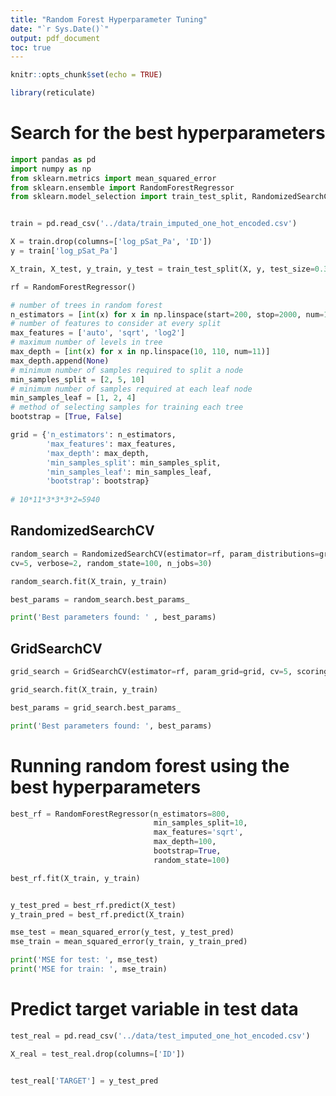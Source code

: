 ```yaml
---
title: "Random Forest Hyperparameter Tuning"
date: "`r Sys.Date()`"
output: pdf_document
toc: true
---
```


```r
knitr::opts_chunk$set(echo = TRUE)

library(reticulate)

```

# Search for the best hyperparameters

```python
import pandas as pd
import numpy as np
from sklearn.metrics import mean_squared_error
from sklearn.ensemble import RandomForestRegressor
from sklearn.model_selection import train_test_split, RandomizedSearchCV


train = pd.read_csv('../data/train_imputed_one_hot_encoded.csv')

X = train.drop(columns=['log_pSat_Pa', 'ID'])
y = train['log_pSat_Pa']

X_train, X_test, y_train, y_test = train_test_split(X, y, test_size=0.3, random_state=100)

rf = RandomForestRegressor()

# number of trees in random forest
n_estimators = [int(x) for x in np.linspace(start=200, stop=2000, num=10)]
# number of features to consider at every split
max_features = ['auto', 'sqrt', 'log2']
# maximum number of levels in tree
max_depth = [int(x) for x in np.linspace(10, 110, num=11)]
max_depth.append(None)
# minimum number of samples required to split a node
min_samples_split = [2, 5, 10]
# minimum number of samples required at each leaf node
min_samples_leaf = [1, 2, 4]
# method of selecting samples for training each tree
bootstrap = [True, False]

grid = {'n_estimators': n_estimators,
        'max_features': max_features,
        'max_depth': max_depth,
        'min_samples_split': min_samples_split,
        'min_samples_leaf': min_samples_leaf,
        'bootstrap': bootstrap}
              
# 10*11*3*3*3*2=5940 

```

## RandomizedSearchCV

```python

random_search = RandomizedSearchCV(estimator=rf, param_distributions=grid, n_iter=100, 
cv=5, verbose=2, random_state=100, n_jobs=30)

random_search.fit(X_train, y_train) 

best_params = random_search.best_params_ 

print('Best parameters found: ' , best_params)

```

## GridSearchCV

```python

grid_search = GridSearchCV(estimator=rf, param_grid=grid, cv=5, scoring=mse_scorer, n_jobs=-1, verbose=2)

grid_search.fit(X_train, y_train)

best_params = grid_search.best_params_ 

print('Best parameters found: ', best_params)

```

# Running random forest using the best hyperparameters

```python

best_rf = RandomForestRegressor(n_estimators=800, 
                                min_samples_split=10, 
                                max_features='sqrt', 
                                max_depth=100,
                                bootstrap=True, 
                                random_state=100)

best_rf.fit(X_train, y_train)


y_test_pred = best_rf.predict(X_test)
y_train_pred = best_rf.predict(X_train)

mse_test = mean_squared_error(y_test, y_test_pred)
mse_train = mean_squared_error(y_train, y_train_pred) 

print('MSE for test: ', mse_test)
print('MSE for train: ', mse_train)

```

# Predict target variable in test data

```python

test_real = pd.read_csv('../data/test_imputed_one_hot_encoded.csv')

X_real = test_real.drop(columns=['ID'])


test_real['TARGET'] = y_test_pred

```
